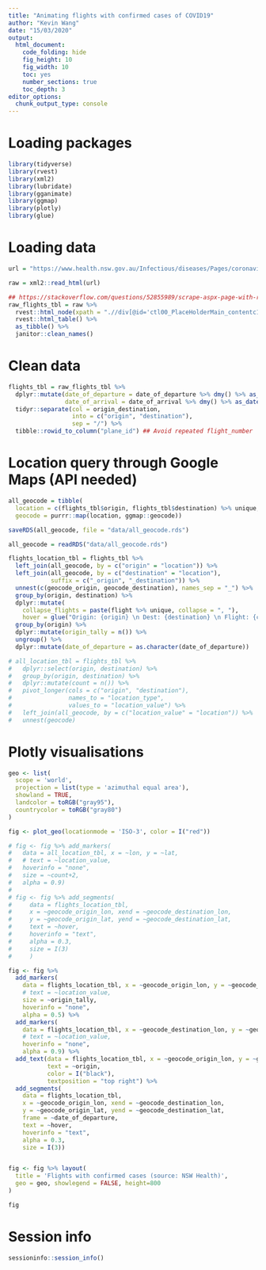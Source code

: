 ```yaml
---
title: "Animating flights with confirmed cases of COVID19"
author: "Kevin Wang"
date: "15/03/2020"
output:
  html_document:
    code_folding: hide
    fig_height: 10
    fig_width: 10
    toc: yes
    number_sections: true
    toc_depth: 3
editor_options: 
  chunk_output_type: console
---
```


# Loading packages
```r
library(tidyverse)
library(rvest)
library(xml2)
library(lubridate)
library(gganimate)
library(ggmap)
library(plotly)
library(glue)
```

# Loading data
```r
url = "https://www.health.nsw.gov.au/Infectious/diseases/Pages/coronavirus-flights.aspx"
```


```r
raw = xml2::read_html(url)

## https://stackoverflow.com/questions/52855989/scrape-aspx-page-with-r
raw_flights_tbl = raw %>%
  rvest::html_node(xpath = ".//div[@id='ctl00_PlaceHolderMain_contentc1__ControlWrapper_RichHtmlField']/table") %>%
  rvest::html_table() %>% 
  as_tibble() %>% 
  janitor::clean_names()
```


# Clean data
```r
flights_tbl = raw_flights_tbl %>% 
  dplyr::mutate(date_of_departure = date_of_departure %>% dmy() %>% as_datetime(),
                date_of_arrival = date_of_arrival %>% dmy() %>% as_datetime()) %>%
  tidyr::separate(col = origin_destination, 
                  into = c("origin", "destination"),
                  sep = "/") %>% 
  tibble::rowid_to_column("plane_id") ## Avoid repeated flight_number
```


# Location query through Google Maps (API needed)
```r
all_geocode = tibble(
  location = c(flights_tbl$origin, flights_tbl$destination) %>% unique,
  geocode = purrr::map(location, ggmap::geocode))

saveRDS(all_geocode, file = "data/all_geocode.rds")
```



```r
all_geocode = readRDS("data/all_geocode.rds")

flights_location_tbl = flights_tbl %>% 
  left_join(all_geocode, by = c("origin" = "location")) %>% 
  left_join(all_geocode, by = c("destination" = "location"), 
            suffix = c("_origin", "_destination")) %>% 
  unnest(c(geocode_origin, geocode_destination), names_sep = "_") %>% 
  group_by(origin, destination) %>% 
  dplyr::mutate(
    collapse_flights = paste(flight %>% unique, collapse = ", "),
    hover = glue("Origin: {origin} \n Dest: {destination} \n Flight: {collapse_flights}")) %>% 
  group_by(origin) %>% 
  dplyr::mutate(origin_tally = n()) %>% 
  ungroup() %>% 
  dplyr::mutate(date_of_departure = as.character(date_of_departure))

# all_location_tbl = flights_tbl %>% 
#   dplyr::select(origin, destination) %>% 
#   group_by(origin, destination) %>% 
#   dplyr::mutate(count = n()) %>% 
#   pivot_longer(cols = c("origin", "destination"),
#                names_to = "location_type",
#                values_to = "location_value") %>% 
#   left_join(all_geocode, by = c("location_value" = "location")) %>% 
#   unnest(geocode)
```

# Plotly visualisations


```r
geo <- list(
  scope = 'world',
  projection = list(type = 'azimuthal equal area'),
  showland = TRUE,
  landcolor = toRGB("gray95"),
  countrycolor = toRGB("gray80")
)

fig <- plot_geo(locationmode = 'ISO-3', color = I("red"))

# fig <- fig %>% add_markers(
#   data = all_location_tbl, x = ~lon, y = ~lat, 
#   # text = ~location_value, 
#   hoverinfo = "none",
#   size = ~count+2,
#   alpha = 0.9)
# 
# fig <- fig %>% add_segments(
#     data = flights_location_tbl,
#     x = ~geocode_origin_lon, xend = ~geocode_destination_lon,
#     y = ~geocode_origin_lat, yend = ~geocode_destination_lat,
#     text = ~hover,
#     hoverinfo = "text",
#     alpha = 0.3, 
#     size = I(3)
#     )

fig <- fig %>% 
  add_markers(
    data = flights_location_tbl, x = ~geocode_origin_lon, y = ~geocode_origin_lat, 
    # text = ~location_value, 
    size = ~origin_tally,
    hoverinfo = "none",
    alpha = 0.5) %>% 
  add_markers(
    data = flights_location_tbl, x = ~geocode_destination_lon, y = ~geocode_destination_lat, 
    # text = ~location_value, 
    hoverinfo = "none",
    alpha = 0.9) %>% 
  add_text(data = flights_location_tbl, x = ~geocode_origin_lon, y = ~geocode_origin_lat, 
           text = ~origin,
           color = I("black"),
           textposition = "top right") %>% 
  add_segments(
    data = flights_location_tbl,
    x = ~geocode_origin_lon, xend = ~geocode_destination_lon,
    y = ~geocode_origin_lat, yend = ~geocode_destination_lat,
    frame = ~date_of_departure,
    text = ~hover,
    hoverinfo = "text",
    alpha = 0.3, 
    size = I(3))


fig <- fig %>% layout(
  title = 'Flights with confirmed cases (source: NSW Health)',
  geo = geo, showlegend = FALSE, height=800
)

fig
```




# Session info
```r
sessioninfo::session_info()
```

